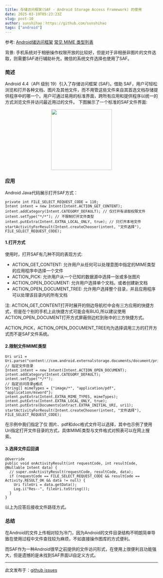 ```yaml
---
title: 存储访问框架(SAF - Android Storage Access Framework) 的使用
date: 2025-03-19T05:23:23Z
slug: post-10
author: sunshihao：https://github.com/sunshihao
tags: ["android"]
---
```


参考:
[Android储访问框架](https://developer.android.com/guide/topics/providers/document-provider?hl=zh-cn)
[常见 MIME 类型列表](https://developer.mozilla.org/zh-CN/docs/Web/HTTP/Guides/MIME_types/Common_types)

背景:
手机系统对于相册操作权限开放的比较好，但是对于非相册非图片的文件选取，则需要SAF进行辅助补充，微信的系统文件选择也使用了SAF。

### 简述
Android 4.4（API 级别 19）引入了存储访问框架 (SAF)。借助 SAF，用户可轻松浏览和打开各种文档、图片及其他文件，而不用管这些文件来自其首选文档存储提供程序中的哪一个。用户可通过易用的标准界面，跨所有应用和提供程序以统一的方式浏览文件并访问最近用过的文件。
下图展示了一个标准的SAF文件界面:

<p align="center">
    <img src="https://github.com/user-attachments/assets/d33a2aa0-6731-4340-877d-f86940412e88" width="200" />
</p>

### 应用

Android Java代码展示打开SAF方式：

```
private int FILE_SELECT_REQUEST_CODE = 110; 
Intent intent = new Intent(Intent.ACTION_GET_CONTENT); 
intent.addCategory(Intent.CATEGORY_DEFAULT); // 仅打开有读取权限文件
intent.setType("*/*"); // 不限制打开文件类型
intent.putExtra(Intent.EXTRA_LOCAL_ONLY, true); // 只打开本地文件
startActivityForResult(Intent.createChooser(intent, "文件选择"), FILE_SELECT_REQUEST_CODE);
```

#### 1.打开方式

使用时，打开SAF有几种不同的表现方式:

- ACTION_GET_CONTENT: 允许用户从任何可以处理意图中指定的MIME类型的应用程序中选择一个文件
- ACTION_PICK: 允许用户从一个已知的数据源中选择一张或多张图片
- ACTION_OPEN_DOCUMENT: 允许用户选择单个文档，或者创建新文档
- ACTION_OPEN_DOCUMENT_TREE: 允许用户选择整个目录，并且应用程序可以处理该目录内的所有文档

注: ACTION_GET_CONTENT打开时展开的侧边导航栏中会有三方应用的快捷方式，但是在个别的手机上此快捷方式可能会有BUG,所以建议使用ACTION_OPEN_DOCUMENT打开方式屏蔽侧边栏到账中的三方快捷方式。

ACTION_PICK，ACTION_OPEN_DOCUMENT_TREE均为选择调用三方的打开方式而不是SAF文件系统。

#### 2.限制文件MIME类型

```
Uri uri1 = Uri.parse("content://com.android.externalstorage.documents/document/primary%3A"); // 指定文件目录
Intent intent = new Intent(Intent.ACTION_OPEN_DOCUMENT);
intent.addCategory(Intent.CATEGORY_DEFAULT);
intent.setType("*/*");
// 指定访问目录g格式
String[] mimeTypes = {"image/*", "application/pdf", "application/msword"};
intent.putExtra(Intent.EXTRA_MIME_TYPES, mimeTypes);
intent.putExtra(Intent.EXTRA_LOCAL_ONLY, true);        intent.putExtra(DocumentsContract.EXTRA_INITIAL_URI, uri1);
startActivityForResult(Intent.createChooser(intent, "文件选择"), FILE_SELECT_REQUEST_CODE);
```
在示例中我们指定了仅 图片、pdf和doc格式文件可以选择，其中也示例了使用Uri指定打开文件目录的方式，具体MIME类型与文件格式对照表可以在网上搜索。

#### 3.选择文件后回调

```
@Override
public void onActivityResult(int requestCode, int resultCode, @Nullable Intent data) {
  // super.onActivityResult(requestCode, resultCode, data);
  if (requestCode == FILE_SELECT_REQUEST_CODE && resultCode == Activity.RESULT_OK && data != null) {
    Uri fileUri = data.getData();
    Log.i("Res--", fileUri.toString());
  }
}
```
以上为应答后接收文件路径方式。

### 总结

在Android的文件上传相对较为冷门，因为Android的文件目录结构不明朗简单导致在使用过程中文件查找较为麻烦，不如直接操作图库的方式便利。

而SAF作为一种Android很早之前提供的文件访问形式，在使用上很便利且功能强大，但是遗憾的是未找到SAF界面UI自定义方式。

---
此文发布于：<a href="https://github.com/sunshihao/sunshihao.github.io/issues/10" target="_blank">github issues</a>
